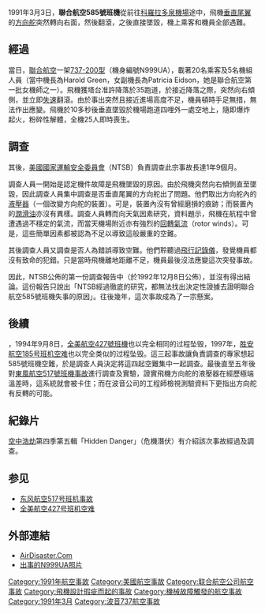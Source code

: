 {{Infobox Airliner accident|name=聯合航空585號班機|
Crash image =Boeing 737-291-Adv, United Airlines AN0474496.jpg|
Image caption=失事客机的姊妹机|
Date=1991年3月3日 |
Type=垂直尾翼故障 |
Site=[[美國|美國]][[科羅拉多泉機場|科羅拉多泉機場]]|
Fatalities=25 |
Injuries=0 |
Aircraft Type= [[波音737|波音737-291]] |
Origin={{USA}}{{Link-en|大皮奧里亞地區機場|Greater Peoria Regional Airport}}|
Last stopover={{USA}}{{Link-en|丹佛斯泰布頓國際機場|Stapleton International Airport}} (注意：並非現今的丹佛國際機場，是1995年前使用的丹佛斯泰布頓國際機場)|
Destination={{USA}}[[科羅拉多泉機場|科羅拉多泉機場]]|
Operator=[[聯合航空|聯合航空]] |
Tail Number=N999UA |
Passengers=20 |
Crew=5 |
Survivors = 0 |
}}

1991年3月3日，'''聯合航空585號班機'''從{{Link-en|丹佛斯泰布頓國際機場|Stapleton International Airport}}前往[[科羅拉多泉機場|科羅拉多泉機場]]途中，飛機[[垂直尾翼|垂直尾翼]]的[[方向舵|方向舵]]突然轉向右面，然後翻滾，之後直接墜毀，機上乘客和機員全部遇難。

==經過==
當日，[[聯合航空|聯合航空]]一架[[波音737|737-200型]]（機身編號N999UA），載著20名乘客及5名機組人員（當中機長為Harold Green，女副機長為Patricia Eidson，她是聯合航空第一批女機師之一）。飛機獲塔台准許降落於35跑道，於接近降落之際，突然向右傾側，並立即[[失速|失速]]翻滾。由於事出突然且接近進場高度不足，機員頓時手足無措，無法作出應變。飛機於10多秒後垂直墜毀於機場跑道四哩外一處空地上，隨即爆炸起火，粉碎性解體，全機25人即時喪生。

==調查==
其後，[[美國國家運輸安全委員會|美國國家運輸安全委員會]]（NTSB）負責調查此宗事故長達1年9個月。

調查人員一開始是認定機件故障是飛機墜毀的原因。由於飛機突然向右傾側直至墜毀，因此調查人員集中調查是否垂直尾翼的方向舵出了問題。他們取出方向舵內的[[液壓器|液壓器]]（一個改變方向舵的裝置）。可是，裝置內沒有曾經磨損的痕跡；而裝置內的[[潤滑油|潤滑油]]亦沒有異樣。調查人員轉而向天氣因素研究，資料題示，飛機在航程中曾遭遇過不穩定的氣流，而當天機場附近亦有強烈的[[回轉氣流|回轉氣流]]（rotor winds）。可是，這些簡單因素都被認為不足以導致這般嚴重的空難。

其後調查人員又調查是否人為錯誤導致空難。他們聆聽過[[黑匣子|飛行記錄儀]]，發覺機員都沒有致命的犯錯。只是當時飛機離地距離不足，機員最後沒法應變這次突發事故。

因此，NTSB公佈的第一份調查報告中（於1992年12月8日公佈），並沒有得出結論。這份報告只說出「NTSB經過徹底的研究，都無法找出決定性證據去證明聯合航空585號班機失事的原因」。往後幾年，這次事故成為了一宗懸案。

==後續==
{{fact|1992年11月24日，[[中国南方航空3943号班机空难|中国南方航空3943号班机]]的波音737-300再次以完全相同的过程坠毁于桂林天马山上}}，1994年9月8日，[[全美航空427號班機|全美航空427號班機]]也以完全相同的过程坠毁，1997年，[[胜安航空185号班机空难|胜安航空185号班机空难]]也以完全类似的过程坠毁。這三起事故讓負責調查的專家想起585號班機空難，於是調查人員決定將這四起空難集中一起調查。最後直至五年後對[[東風航空517號班機事故|東風航空517號班機事故]]進行調查及實驗，證實飛機方向舵的液壓器在經歷極端溫差時，這系統就會被卡住；而在波音公司的工程師檢視測驗資料下更指出方向舵有反轉的可能。

==紀錄片==
[[空中浩劫|空中浩劫]]第四季第五輯「Hidden Danger」（危機潛伏）有介紹該次事故經過及調查。

==参见==
{{Portal box|航空}}
*[[东风航空517号班机事故|东风航空517号班机事故]]
*[[全美航空427号班机空难|全美航空427号班机空难]]

==外部連結==
*[http://www.airdisaster.com/cgi-bin/view_details.cgi?date=03031991&reg=N999UA&airline=United+Airlines AirDisaster.Com] {{Wayback|url=http://www.airdisaster.com/cgi-bin/view_details.cgi?date=03031991&reg=N999UA&airline=United+Airlines |date=20070930035235 }}
*[http://www.airliners.net/photo/United-Airlines/Boeing-737-291-Adv/0433552/L/ 出事的N999UA照片] {{Wayback|url=http://www.airliners.net/photo/United-Airlines/Boeing-737-291-Adv/0433552/L/ |date=20110305163443 }}
{{1991年航空事故}}
{{Mayday NavBox}}
[[Category:1991年航空事故|Category:1991年航空事故]]
[[Category:美國航空事故|Category:美國航空事故]]
[[Category:联合航空公司航空事故|Category:联合航空公司航空事故]]
[[Category:飛機設計瑕疵而起的事故|Category:飛機設計瑕疵而起的事故]]
[[Category:機械故障觸發的航空事故|Category:機械故障觸發的航空事故]]
[[Category:1991年3月|Category:1991年3月]]
[[Category:波音737航空事故|Category:波音737航空事故]]